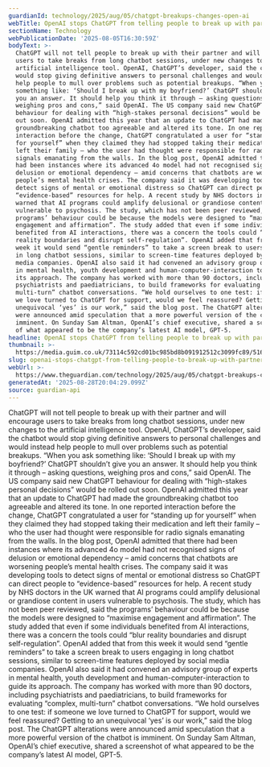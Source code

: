 ```yaml
---
guardianId: technology/2025/aug/05/chatgpt-breakups-changes-open-ai
webTitle: OpenAI stops ChatGPT from telling people to break up with partners
sectionName: Technology
webPublicationDate: '2025-08-05T16:30:59Z'
bodyText: >-
  ChatGPT will not tell people to break up with their partner and will encourage
  users to take breaks from long chatbot sessions, under new changes to the
  artificial intelligence tool. OpenAI, ChatGPT’s developer, said the chatbot
  would stop giving definitive answers to personal challenges and would instead
  help people to mull over problems such as potential breakups. “When you ask
  something like: ‘Should I break up with my boyfriend?’ ChatGPT shouldn’t give
  you an answer. It should help you think it through – asking questions,
  weighing pros and cons,” said OpenAI. The US company said new ChatGPT
  behaviour for dealing with “high-stakes personal decisions” would be rolled
  out soon. OpenAI admitted this year that an update to ChatGPT had made the
  groundbreaking chatbot too agreeable and altered its tone. In one reported
  interaction before the change, ChatGPT congratulated a user for “standing up
  for yourself” when they claimed they had stopped taking their medication and
  left their family – who the user had thought were responsible for radio
  signals emanating from the walls. In the blog post, OpenAI admitted that there
  had been instances where its advanced 4o model had not recognised signs of
  delusion or emotional dependency – amid concerns that chatbots are worsening
  people’s mental health crises. The company said it was developing tools to
  detect signs of mental or emotional distress so ChatGPT can direct people to
  “evidence-based” resources for help. A recent study by NHS doctors in the UK
  warned that AI programs could amplify delusional or grandiose content in users
  vulnerable to psychosis. The study, which has not been peer reviewed, said the
  programs’ behaviour could be because the models were designed to “maximise
  engagement and affirmation”. The study added that even if some individuals
  benefited from AI interactions, there was a concern the tools could “blur
  reality boundaries and disrupt self-regulation”. OpenAI added that from this
  week it would send “gentle reminders” to take a screen break to users engaging
  in long chatbot sessions, similar to screen-time features deployed by social
  media companies. OpenAI also said it had convened an advisory group of experts
  in mental health, youth development and human-computer-interaction to guide
  its approach. The company has worked with more than 90 doctors, including
  psychiatrists and paediatricians, to build frameworks for evaluating “complex,
  multi-turn” chatbot conversations. “We hold ourselves to one test: if someone
  we love turned to ChatGPT for support, would we feel reassured? Getting to an
  unequivocal ‘yes’ is our work,” said the blog post. The ChatGPT alterations
  were announced amid speculation that a more powerful version of the chatbot is
  imminent. On Sunday Sam Altman, OpenAI’s chief executive, shared a screenshot
  of what appeared to be the company’s latest AI model, GPT-5.
headline: OpenAI stops ChatGPT from telling people to break up with partners
thumbnail: >-
  https://media.guim.co.uk/73114c592cd01bc985bd8b091912512c3099fc89/516_0_3938_3150/500.jpg
slug: openai-stops-chatgpt-from-telling-people-to-break-up-with-partners
webUrl: >-
  https://www.theguardian.com/technology/2025/aug/05/chatgpt-breakups-changes-open-ai
generatedAt: '2025-08-28T20:04:29.099Z'
source: guardian-api
---
```

ChatGPT will not tell people to break up with their partner and will encourage users to take breaks from long chatbot sessions, under new changes to the artificial intelligence tool. OpenAI, ChatGPT’s developer, said the chatbot would stop giving definitive answers to personal challenges and would instead help people to mull over problems such as potential breakups. “When you ask something like: ‘Should I break up with my boyfriend?’ ChatGPT shouldn’t give you an answer. It should help you think it through – asking questions, weighing pros and cons,” said OpenAI. The US company said new ChatGPT behaviour for dealing with “high-stakes personal decisions” would be rolled out soon. OpenAI admitted this year that an update to ChatGPT had made the groundbreaking chatbot too agreeable and altered its tone. In one reported interaction before the change, ChatGPT congratulated a user for “standing up for yourself” when they claimed they had stopped taking their medication and left their family – who the user had thought were responsible for radio signals emanating from the walls. In the blog post, OpenAI admitted that there had been instances where its advanced 4o model had not recognised signs of delusion or emotional dependency – amid concerns that chatbots are worsening people’s mental health crises. The company said it was developing tools to detect signs of mental or emotional distress so ChatGPT can direct people to “evidence-based” resources for help. A recent study by NHS doctors in the UK warned that AI programs could amplify delusional or grandiose content in users vulnerable to psychosis. The study, which has not been peer reviewed, said the programs’ behaviour could be because the models were designed to “maximise engagement and affirmation”. The study added that even if some individuals benefited from AI interactions, there was a concern the tools could “blur reality boundaries and disrupt self-regulation”. OpenAI added that from this week it would send “gentle reminders” to take a screen break to users engaging in long chatbot sessions, similar to screen-time features deployed by social media companies. OpenAI also said it had convened an advisory group of experts in mental health, youth development and human-computer-interaction to guide its approach. The company has worked with more than 90 doctors, including psychiatrists and paediatricians, to build frameworks for evaluating “complex, multi-turn” chatbot conversations. “We hold ourselves to one test: if someone we love turned to ChatGPT for support, would we feel reassured? Getting to an unequivocal ‘yes’ is our work,” said the blog post. The ChatGPT alterations were announced amid speculation that a more powerful version of the chatbot is imminent. On Sunday Sam Altman, OpenAI’s chief executive, shared a screenshot of what appeared to be the company’s latest AI model, GPT-5.
